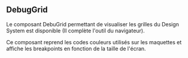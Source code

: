 
<Meta of={DebugGridStories} />

## DebugGrid

Le composant DebuGrid permettant de visualiser les grilles du Design System est disponible (Il complète l'outil du navigateur).

Ce composant reprend les codes couleurs utilisés sur les maquettes et affiche les breakpoints en fonction de la taille de l'écran.

<Canvas of={DebugGridStories.Default} />
<Controls of={DebugGridStories.Default} />
